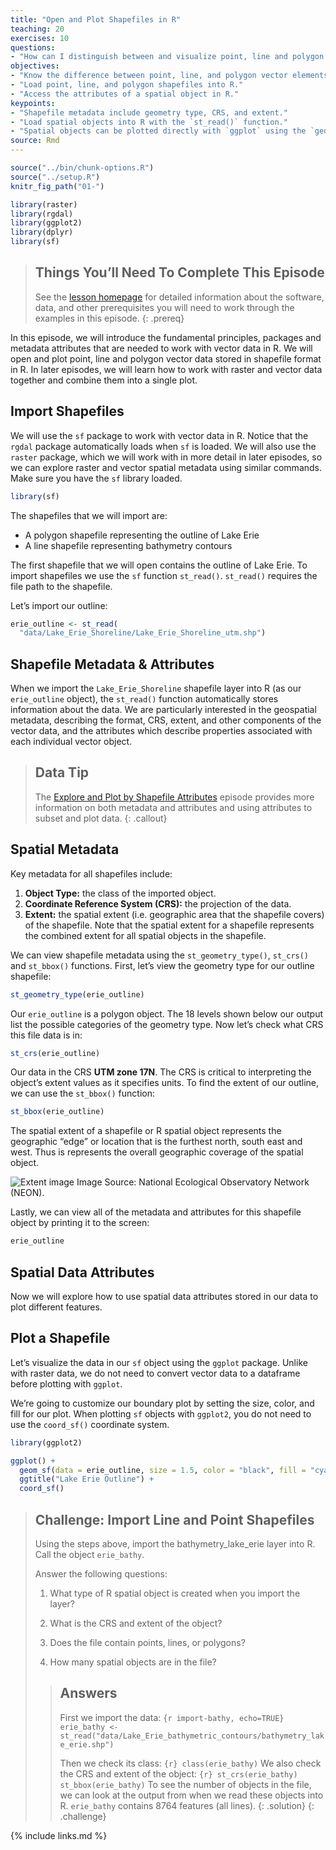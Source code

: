 ```yaml
---
title: "Open and Plot Shapefiles in R"
teaching: 20
exercises: 10
questions:
- "How can I distinguish between and visualize point, line and polygon vector data?"
objectives:
- "Know the difference between point, line, and polygon vector elements."
- "Load point, line, and polygon shapefiles into R."
- "Access the attributes of a spatial object in R."
keypoints:
- "Shapefile metadata include geometry type, CRS, and extent."
- "Load spatial objects into R with the `st_read()` function."
- "Spatial objects can be plotted directly with `ggplot` using the `geom_sf()` function. No need to convert to a dataframe."
source: Rmd
---
```


```r
source("../bin/chunk-options.R")
source("../setup.R")
knitr_fig_path("01-")
```

```r
library(raster)
library(rgdal)
library(ggplot2)
library(dplyr)
library(sf)
```

> ## Things You’ll Need To Complete This Episode
> See the [lesson homepage]({{ site.baseurl }}) for detailed information about the software,
> data, and other prerequisites you will need to work through the examples in this episode.
{: .prereq}

In this episode, we will introduce the fundamental principles, packages and
metadata attributes that are needed to work with vector data in R. We will open
and plot point, line and polygon vector data stored in shapefile format in R.
In later episodes, we will learn how to work with raster and vector data
together and combine them into a single plot.

## Import Shapefiles

We will use the `sf` package to work with vector data in R. Notice that the
`rgdal` package automatically loads when `sf` is loaded. We will also use the
`raster` package, which we will work with in more detail in later episodes, so we can explore raster and vector spatial metadata using similar commands. Make sure you have the `sf` library loaded. 

```r
library(sf)
```

The shapefiles that we will import are:

* A polygon shapefile representing the outline of Lake Erie
* A line shapefile representing bathymetry contours

The first shapefile that we will open contains the outline of Lake Erie. To
import shapefiles we use the `sf` function `st_read()`. `st_read()` requires
the file path to the shapefile.

Let's import our outline:

```r
erie_outline <- st_read(
  "data/Lake_Erie_Shoreline/Lake_Erie_Shoreline_utm.shp")
```

## Shapefile Metadata & Attributes

When we import the `Lake_Erie_Shoreline` shapefile layer into R (as our
`erie_outline` object), the `st_read()` function automatically stores
information about the data. We are particularly interested in the geospatial
metadata, describing the format, CRS, extent, and other components of
the vector data, and the attributes which describe properties associated
with each individual vector object.

> ## Data Tip
> The [Explore and Plot by Shapefile Attributes]({{site.baseurl}}/02-vector-shapefile-attributes-in-r/)
> episode provides more information on both metadata and attributes
> and using attributes to subset and plot data.
{: .callout}

## Spatial Metadata
Key metadata for all shapefiles include:

1. **Object Type:** the class of the imported object.
2. **Coordinate Reference System (CRS):** the projection of the data.
3. **Extent:** the spatial extent (i.e. geographic area that the shapefile covers) of
the shapefile. Note that the spatial extent for a shapefile represents the combined
extent for all spatial objects in the shapefile.

We can view shapefile metadata using the `st_geometry_type()`, `st_crs()` and 
`st_bbox()` functions. First, let's view the geometry type for our outline 
shapefile: 

```r
st_geometry_type(erie_outline)
```

Our `erie_outline` is a polygon object. The 18 levels shown below
our output list the possible categories of the geometry type. 
Now let's check what CRS this file data is in:

```r
st_crs(erie_outline)
```

Our data in the CRS **UTM zone 17N**. The CRS is critical to 
interpreting the object's extent values as it specifies units. To find
the extent of our outline, we can use the `st_bbox()` function: 

```r
st_bbox(erie_outline)
```

The spatial extent of a shapefile or R spatial object represents the geographic "edge" or location that is the furthest north, south east and west. Thus is represents the overall geographic coverage of the spatial object. 

![Extent image](../images/dc-spatial-vector/spatial_extent.png)
Image Source: National Ecological Observatory Network (NEON).

Lastly, we can view all of the metadata and attributes for this shapefile object
by printing it to the screen:

```r
erie_outline
```

## Spatial Data Attributes
Now we will explore how to use spatial data attributes stored in our data to 
plot different features.

## Plot a Shapefile

Let's visualize the data in our `sf` object using the `ggplot` package. Unlike 
with raster data, we do not need to convert vector data to a dataframe before 
plotting with `ggplot`. 

We're going to customize our boundary plot by setting the size, color, and fill 
for our plot. When plotting `sf` objects with `ggplot2`, you do not need to use 
the `coord_sf()` coordinate system.

```r
library(ggplot2)

ggplot() + 
  geom_sf(data = erie_outline, size = 1.5, color = "black", fill = "cyan1") + 
  ggtitle("Lake Erie Outline") + 
  coord_sf()
```

> ## Challenge: Import Line and Point Shapefiles
> 
> Using the steps above, import the bathymetry_lake_erie layer into
> R. Call the object `erie_bathy`.
> 
> Answer the following questions:
> 
> 1. What type of R spatial object is created when you import the layer?
> 
> 2. What is the CRS and extent of the object?
> 
> 3. Does the file contain points, lines, or polygons?
> 
> 4. How many spatial objects are in the file?
> 
> > ## Answers
> > 
> > First we import the data: 
> > ```{r import-bathy, echo=TRUE}
> > erie_bathy <- st_read("data/Lake_Erie_bathymetric_contours/bathymetry_lake_erie.shp")
> > ```
> > 
> > Then we check its class: 
> > ```{r}
> > class(erie_bathy)
> > ```
> > We also check the CRS and extent of the object: 
> > ```{r}
> > st_crs(erie_bathy)
> > st_bbox(erie_bathy)
> > ```
> > To see the number of objects in the file, we can look at the output from when we read these objects into R. 
> > `erie_bathy` contains 8764 features (all lines). 
> {: .solution}
{: .challenge}

{% include links.md %}
